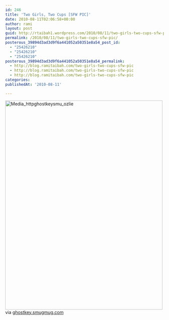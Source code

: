 ```yaml
---
id: 246
title: 'Two Girls, Two Cups [SFW PIC]'
date: 2010-08-11T02:06:58+00:00
author: rami
layout: post
guid: http://rtaibah1.wordpress.com/2010/08/11/two-girls-two-cups-sfw-pic
permalink: /2010/08/11/two-girls-two-cups-sfw-pic/
posterous_39894d3ad3d9f6a441052a50351e8a54_post_id:
  - "25426210"
  - "25426210"
  - "25426210"
posterous_39894d3ad3d9f6a441052a50351e8a54_permalink:
  - http://blog.ramitaibah.com/two-girls-two-cups-sfw-pic
  - http://blog.ramitaibah.com/two-girls-two-cups-sfw-pic
  - http://blog.ramitaibah.com/two-girls-two-cups-sfw-pic
categories:
publishedAt: '2010-08-11'

---
```

<div class="posterous_bookmarklet_entry">
  <div class='p_embed p_image_embed'>
    <a href="http://139.59.20.41/wp-content/uploads/2011/12/media_httpghostkeysmu_ozlie-scaled1000.jpg"><img alt="Media_httpghostkeysmu_ozlie" height="667" src="http://139.59.20.41/wp-content/uploads/2011/12/media_httpghostkeysmu_ozlie-scaled1000.jpg?w=225" width="500" /></a>
  </div>
  
  <div class="posterous_quote_citation">
    via <a href="http://ghostkey.smugmug.com/Photography/random-unimportant/8867540/933939922_ZR6m7-O.jpg">ghostkey.smugmug.com</a>
  </div></p>
</div>
